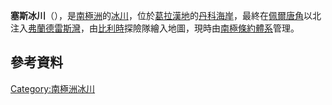 {{coord|65|5|S|62|59|W|display=title}}

'''塞斯冰川'''（{{lang-en|Sayce Glacier}}），是[[南極洲|南極洲]]的[[冰川|冰川]]，位於[[葛拉漢地|葛拉漢地]]的[[丹科海岸|丹科海岸]]，最終在[[佩爾唐角|佩爾唐角]]以北注入[[弗蘭德雷斯灣|弗蘭德雷斯灣]]，由[[比利時|比利時]]探險隊繪入地圖，現時由[[南極條約體系|南極條約體系]]管理。

==參考資料==
{{usgs-gazetteer}}

{{DEFAULTSORT:Sayce Glacier}}
[[Category:南極洲冰川|Category:南極洲冰川]]


{{DancoCoast-geo-stub}}